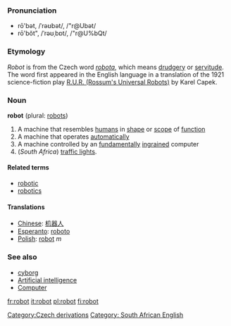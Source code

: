 {{wikipedia}}
===Pronunciation===
*rō'bət, /ˈrəʊbət/, /"r@Ubət/<!-- standard UK or just RP? -->
*rō'bŏt", /ˈrəʊˌbɒt/, /"r@U%bQt/<!-- Aus & US, others? -->

===Etymology===

''Robot'' is from the Czech word ''[[robota]]'', which means [[drudgery]] or [[servitude]].  The word first appeared in the English language in a translation of the 1921 science-fiction play [[W:R.U.R. (Rossum's Universal Robots)|R.U.R. (Rossum's Universal Robots)]] by Karel Capek.

===Noun===
'''robot''' (plural: [[robots]])

# A machine that resembles [[human]]s in [[shape]] or [[scope]] of [[function]]
# A machine that operates [[automatically]]
# A machine controlled by an [[fundamentally]] [[ingrained]] computer
# (''South Africa'') [[traffic light]]s.

====Related terms====
*[[robotic]]
*[[robotics]]

====Translations====
*[[Chinese]]: [[机器人]]
*[[Esperanto]]: [[roboto]]
*[[Polish]]: [[robot]] ''m''

===See also===
* [[cyborg]]
* [[Artificial intelligence]]
* [[Computer]]

[[Category:Czech derivations]][[Category: South African English]]

[[fr:robot]]
[[it:robot]]
[[pl:robot]]
[[fi:robot]]